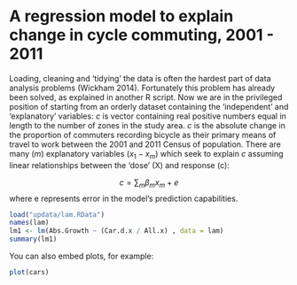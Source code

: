 A regression model to explain change in cycle commuting, 2001 - 2011
========================================================

Loading, cleaning and 'tidying' the data is often the hardest part of data analysis
problems (Wickham 2014). Fortunately this problem has already
been solved, as explained in another R script. Now we are in the privileged
position of starting from an orderly dataset containing the 'independent'
and 'explanatory' variables: $c$ is vector containing real positive numbers equal
in length to the number of zones in the study area. $c$ is the
absolute change in the proportion of commuters
recording bicycle as their primary means of travel to work between the 2001 and 2011
Census of population. There are many ($m$)
explanatory variables ($x_1 - x_m$) which seek to explain $c$ assuming linear
relationships between the 'dose' (X) and response (c):

$$ c = \sum_{m} \beta_m x_m + e$$
where e represents error in the model's prediction capabilities.

```r
load("updata/lam.RData")
names(lam)
lm1 <- lm(Abs.Growth ~ (Car.d.x / All.x) , data = lam)
summary(lm1)
```

You can also embed plots, for example:

```r
plot(cars)
```

